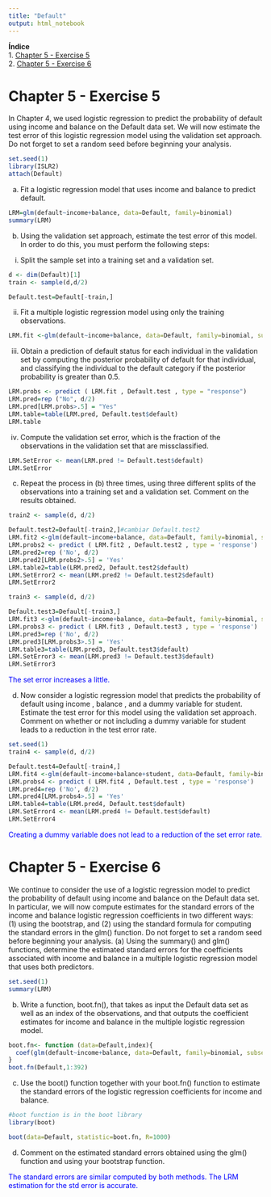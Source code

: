 ```yaml
---
title: "Default"
output: html_notebook
---
```



**Índice**   
1. [Chapter 5 - Exercise 5](#id1)  
2. [Chapter 5 - Exercise 6](#id2)  

<h1>Chapter 5 - Exercise 5</h1><a name='id1'></a>

In Chapter 4, we used logistic regression to predict the probability of default using income and balance on the Default data set. We will now estimate the test error of this logistic regression model using the validation set approach. Do not forget to set a random seed before beginning your analysis.

```r
set.seed(1)
library(ISLR2)
attach(Default)
```

(a) Fit a logistic regression model that uses income and balance to predict default.

```r
LRM=glm(default~income+balance, data=Default, family=binomial)
summary(LRM)
```


(b) Using the validation set approach, estimate the test error of this model. In order to do this, you must perform the following steps:
i. Split the sample set into a training set and a validation set.

```r
d <- dim(Default)[1]
train <- sample(d,d/2)

Default.test=Default[-train,]
```


ii. Fit a multiple logistic regression model using only the training observations.

```r
LRM.fit <-glm(default~income+balance, data=Default, family=binomial, subset = train)
```

iii. Obtain a prediction of default status for each individual in the validation set by computing the posterior probability of default for that individual, and classifying the individual to the default category if the posterior probability is greater than 0.5.

```r
LRM.probs <- predict ( LRM.fit , Default.test , type = "response")
LRM.pred=rep ("No", d/2)
LRM.pred[LRM.probs>.5] = "Yes"
LRM.table=table(LRM.pred, Default.test$default)
LRM.table

```


iv. Compute the validation set error, which is the fraction of the observations in the validation set that are missclassified.

```r
LRM.SetError <- mean(LRM.pred != Default.test$default)
LRM.SetError
```


(c) Repeat the process in (b) three times, using three different splits of the observations into a training set and a validation set. Comment on the results obtained.

```r
train2 <- sample(d, d/2)

Default.test2=Default[-train2,]#cambiar Default.test2
LRM.fit2 <-glm(default~income+balance, data=Default, family=binomial, subset = train)
LRM.probs2 <- predict ( LRM.fit2 , Default.test2 , type = 'response')
LRM.pred2=rep ('No', d/2)
LRM.pred2[LRM.probs2>.5] = 'Yes'
LRM.table2=table(LRM.pred2, Default.test2$default)
LRM.SetError2 <- mean(LRM.pred2 != Default.test2$default)
LRM.SetError2
```

```r
train3 <- sample(d, d/2)

Default.test3=Default[-train3,]
LRM.fit3 <-glm(default~income+balance, data=Default, family=binomial, subset = train)
LRM.probs3 <- predict ( LRM.fit3 , Default.test3 , type = 'response')
LRM.pred3=rep ('No', d/2)
LRM.pred3[LRM.probs3>.5] = 'Yes'
LRM.table3=table(LRM.pred3, Default.test3$default)
LRM.SetError3 <- mean(LRM.pred3 != Default.test3$default)
LRM.SetError3
```

<span style='color:blue'>The set error increases a little.</span>


(d) Now consider a logistic regression model that predicts the probability of default using income , balance , and a dummy variable for student. Estimate the test error for this model using the validation set approach. Comment on whether or not including a dummy variable for student leads to a reduction in the test error rate.

```r
set.seed(1)
train4 <- sample(d, d/2)

Default.test4=Default[-train4,]
LRM.fit4 <-glm(default~income+balance+student, data=Default, family=binomial, subset = train)
LRM.probs4 <- predict ( LRM.fit4 , Default.test , type = 'response')
LRM.pred4=rep ('No', d/2)
LRM.pred4[LRM.probs4>.5] = 'Yes'
LRM.table4=table(LRM.pred4, Default.test$default)
LRM.SetError4 <- mean(LRM.pred4 != Default.test$default)
LRM.SetError4
```

<span style='color:blue'>Creating a dummy variable does not lead to a reduction of the set error rate.</span>


<h1>Chapter 5 - Exercise 6</h1><a name='id2'></a>

We continue to consider the use of a logistic regression model to predict the probability of default using income and balance on the Default data set. In particular, we will now compute estimates for the standard errors of the income and balance logistic regression coefficients in two different ways: (1) using the bootstrap, and (2) using the standard formula for computing the standard errors in the glm() function. Do not forget to set a random seed before beginning your analysis.
(a) Using the summary() and glm() functions, determine the estimated standard errors for the coefficients associated with income and balance in a multiple logistic regression model that uses both predictors.

```r
set.seed(1)
summary(LRM)
```


(b) Write a function, boot.fn(), that takes as input the Default data set as well as an index of the observations, and that outputs the coefficient estimates for income and balance in the multiple logistic regression model.

```r
boot.fn<- function (data=Default,index){
  coef(glm(default~income+balance, data=Default, family=binomial, subset = index))
}
boot.fn(Default,1:392)
```



(c) Use the boot() function together with your boot.fn() function to estimate the standard errors of the logistic regression coefficients for income and balance.

```r
#boot function is in the boot library
library(boot)
```


```r
boot(data=Default, statistic=boot.fn, R=1000)
```


(d) Comment on the estimated standard errors obtained using the glm() function and using your bootstrap function.

<span style='color:blue'>The standard errors are similar computed by both methods. The LRM estimation for the std error is accurate.</span>